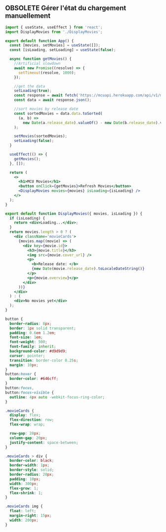 ## OBSOLETE Gérer l'état du chargement manuellement

<Sandpack >

```jsx src/App.js active
import { useState, useEffect } from 'react';
import DisplayMovies from './DisplayMovies';

export default function App() {
  const [movies, setMovies] = useState([]);
  const [isLoading, setLoading] = useState(false);

  async function getMovies() {
    //Artificial slowdown
    await new Promise((resolve) => {
      setTimeout(resolve, 1000);
    });

    //get the data
    setLoading(true);
    const response = await fetch('https://mcuapi.herokuapp.com/api/v1/movies');
    const data = await response.json();

    //sort movies by release date
    const sortedMovies = data.data.toSorted(
      (a, b) =>
        new Date(a.release_date).valueOf() - new Date(b.release_date).valueOf()
    );

    setMovies(sortedMovies);
    setLoading(false);
  }

  useEffect(() => {
    getMovies();
  }, []);

  return (
    <>
      <h1>MCU Movies</h1>
      <button onClick={getMovies}>Refresh Movies</button>
      <DisplayMovies movies={movies} isLoading={isLoading} />
    </>
  );
}
```

```jsx src/DisplayMovies.jsx
export default function DisplayMovies({ movies, isLoading }) {
  if (isLoading) {
    return <div>Loading...</div>;
  }
  return movies.length > 0 ? (
    <div className='movieCards'>
      {movies.map((movie) => (
        <div key={movie.id}>
          <h3>{movie.title}</h3>
          <img src={movie.cover_url} />
          <p>
            <b>Release date: </b>
            {new Date(movie.release_date).toLocaleDateString()}
          </p>
          <p>{movie.overview}</p>
        </div>
      ))}
    </div>
  ) : (
    <div>No movies yet</div>
  );
}
```

```css
button {
  border-radius: 8px;
  border: 1px solid transparent;
  padding: 0.6em 1.2em;
  font-size: 1em;
  font-weight: 500;
  font-family: inherit;
  background-color: #d9d9d9;
  cursor: pointer;
  transition: border-color 0.25s;
  margin: 10px;
}
button:hover {
  border-color: #646cff;
}
button:focus,
button:focus-visible {
  outline: 4px auto -webkit-focus-ring-color;
}

.movieCards {
  display: flex;
  flex-direction: row;
  flex-wrap: wrap;

  row-gap: 20px;
  column-gap: 20px;
  justify-content: space-between;
}

.movieCards > div {
  border-color: black;
  border-width: 1px;
  border-style: solid;
  border-radius: 20px;
  padding: 10px;
  width: 300px;
  flex-grow: 1;
  flex-shrink: 1;
}

.movieCards img {
  float: left;
  margin-right: 15px;
  width: 200px;
}
```

</Sandpack>
